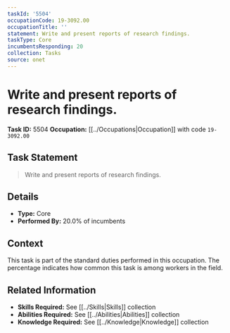 ```yaml
---
taskId: '5504'
occupationCode: 19-3092.00
occupationTitle: ''
statement: Write and present reports of research findings.
taskType: Core
incumbentsResponding: 20
collection: Tasks
source: onet
---
```

# Write and present reports of research findings.

**Task ID:** 5504
**Occupation:** [[../Occupations|Occupation]] with code `19-3092.00`

## Task Statement

> Write and present reports of research findings.

## Details

- **Type:** Core
- **Performed By:** 20.0% of incumbents

## Context

This task is part of the standard duties performed in this occupation. The percentage indicates how common this task is among workers in the field.

## Related Information

- **Skills Required:** See [[../Skills|Skills]] collection
- **Abilities Required:** See [[../Abilities|Abilities]] collection
- **Knowledge Required:** See [[../Knowledge|Knowledge]] collection
